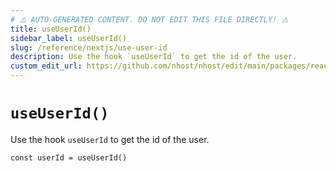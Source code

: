 ```yaml
---
# ⚠️ AUTO-GENERATED CONTENT. DO NOT EDIT THIS FILE DIRECTLY! ⚠️
title: useUserId()
sidebar_label: useUserId()
slug: /reference/nextjs/use-user-id
description: Use the hook `useUserId` to get the id of the user.
custom_edit_url: https://github.com/nhost/nhost/edit/main/packages/react/src/hooks/user.ts#L367
---
```


# `useUserId()`

Use the hook `useUserId` to get the id of the user.

```tsx
const userId = useUserId()
```
